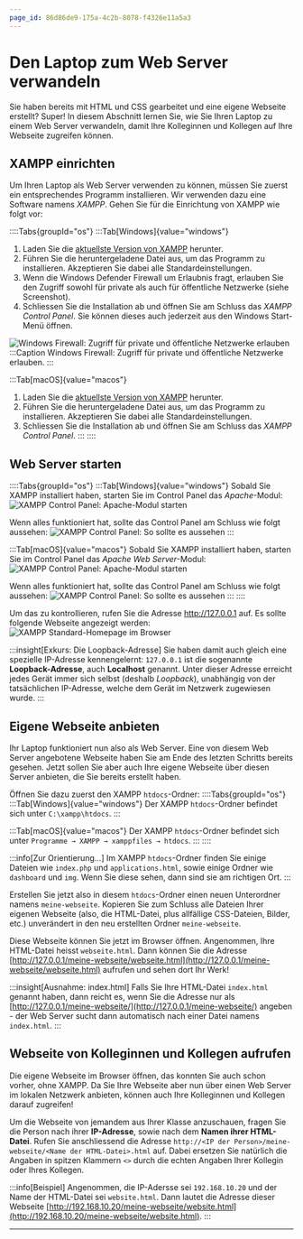 ```yaml
---
page_id: 86d86de9-175a-4c2b-8078-f4326e11a5a3
---
```

# Den Laptop zum Web Server verwandeln
Sie haben bereits mit HTML und CSS gearbeitet und eine eigene Webseite erstellt? Super! In diesem Abschnitt lernen Sie, wie Sie Ihren Laptop zu einem Web Server verwandeln, damit Ihre Kolleginnen und Kollegen auf Ihre Webseite zugreifen können.

## XAMPP einrichten
Um Ihren Laptop als Web Server verwenden zu können, müssen Sie zuerst ein entsprechendes Programm installieren. Wir verwenden dazu eine Software namens _XAMPP_. Gehen Sie für die Einrichtung von XAMPP wie folgt vor:

::::Tabs{groupId="os"}
:::Tab[Windows]{value="windows"}
1. Laden Sie die [aktuellste Version von XAMPP](https://sourceforge.net/projects/xampp/files/XAMPP%20Windows/8.2.12/xampp-windows-x64-8.2.12-0-VS16-installer.exe) herunter.
2. Führen Sie die heruntergeladene Datei aus, um das Programm zu installieren. Akzeptieren Sie dabei alle Standardeinstellungen.
3. Wenn die Windows Defender Firewall um Erlaubnis fragt, erlauben Sie den Zugriff sowohl für private als auch für öffentliche Netzwerke (siehe Screenshot).
4. Schliessen Sie die Installation ab und öffnen Sie am Schluss das _XAMPP Control Panel_. Sie können dieses auch jederzeit aus den Windows Start-Menü öffnen.

![Windows Firewall: Zugriff für private und öffentliche Netzwerke erlauben](img/xampp-windows-firewall.png)
:::Caption
  Windows Firewall: Zugriff für private und öffentliche Netzwerke erlauben.
:::

:::Tab[macOS]{value="macos"}
1. Laden Sie die [aktuellste Version von XAMPP](https://sourceforge.net/projects/xampp/files/XAMPP%20Mac%20OS%20X/8.2.4/xampp-osx-8.2.4-0-installer.dmg) herunter.
2. Führen Sie die heruntergeladene Datei aus, um das Programm zu installieren. Akzeptieren Sie dabei alle Standardeinstellungen.
3. Schliessen Sie die Installation ab und öffnen Sie am Schluss das _XAMPP Control Panel_.
:::
::::

## Web Server starten
::::Tabs{groupId="os"}
:::Tab[Windows]{value="windows"}
Sobald Sie XAMPP installiert haben, starten Sie im Control Panel das _Apache_-Modul:
![XAMPP Control Panel: Apache-Modul starten](img/xampp-control-panel-start-apache.png)

Wenn alles funktioniert hat, sollte das Control Panel am Schluss wie folgt aussehen:
![XAMPP Control Panel: So sollte es aussehen](img/xampp-control-panel-apache-running.png)
:::

:::Tab[macOS]{value="macos"}
Sobald Sie XAMPP installiert haben, starten Sie im Control Panel das _Apache Web Server_-Modul:
![XAMPP Control Panel: Apache-Modul starten](img/xampp-control-panel-start-apache-macos.png)

Wenn alles funktioniert hat, sollte das Control Panel am Schluss wie folgt aussehen:
![XAMPP Control Panel: So sollte es aussehen](img/xampp-control-panel-apache-running-macos.png)
:::
::::

Um das zu kontrollieren, rufen Sie die Adresse http://127.0.0.1 auf. Es sollte folgende Webseite angezeigt werden:
![XAMPP Standard-Homepage im Browser](img/xampp-default-page.png)

:::insight[Exkurs: Die Loopback-Adresse]
Sie haben damit auch gleich eine spezielle IP-Adresse kennengelernt: `127.0.0.1` ist die sogenannte **Loopback-Adresse**, auch **Localhost** genannt. Unter dieser Adresse erreicht jedes Gerät immer sich selbst (deshalb _Loopback_), unabhängig von der tatsächlichen IP-Adresse, welche dem Gerät im Netzwerk zugewiesen wurde.
:::

## Eigene Webseite anbieten
Ihr Laptop funktioniert nun also als Web Server. Eine von diesem Web Server angebotene Webseite haben Sie am Ende des letzten Schritts bereits gesehen. Jetzt sollen Sie aber auch Ihre eigene Webseite über diesen Server anbieten, die Sie bereits erstellt haben.

Öffnen Sie dazu zuerst den XAMPP `htdocs`-Ordner:
::::Tabs{groupId="os"}
:::Tab[Windows]{value="windows"}
Der XAMPP `htdocs`-Ordner befindet sich unter `C:\xampp\htdocs`.
:::

:::Tab[macOS]{value="macos"}
Der XAMPP `htdocs`-Ordner befindet sich unter `Programme → XAMPP → xamppfiles → htdocs`.
:::
::::

:::info[Zur Orientierung...]
Im XAMPP `htdocs`-Ordner finden Sie einige Dateien wie `index.php` und `applications.html`, sowie einige Ordner wie `dashboard` und `img`. Wenn Sie diese sehen, dann sind sie am richtigen Ort.
:::

Erstellen Sie jetzt also in diesem `htdocs`-Ordner einen neuen Unterordner namens `meine-webseite`. Kopieren Sie zum Schluss alle Dateien Ihrer eigenen Webseite (also, die HTML-Datei, plus allfällige CSS-Dateien, Bilder, etc.) unverändert in den neu erstellten Ordner `meine-webseite`.

Diese Webseite können Sie jetzt im Browser öffnen. Angenommen, Ihre HTML-Datei heisst `webseite.html`. Dann können Sie die Adresse [http://127.0.0.1/meine-webseite/webseite.html](http://127.0.0.1/meine-webseite/webseite.html) aufrufen und sehen dort Ihr Werk!

:::insight[Ausnahme: index.html]
Falls Sie Ihre HTML-Datei `index.html` genannt haben, dann reicht es, wenn Sie die Adresse nur als [http://127.0.0.1/meine-webseite/](http://127.0.0.1/meine-webseite/) angeben - der Web Server sucht dann automatisch nach einer Datei namens `index.html`.
:::

## Webseite von Kolleginnen und Kollegen aufrufen
Die eigene Webseite im Browser öffnen, das konnten Sie auch schon vorher, ohne XAMPP. Da Sie Ihre Webseite aber nun über einen Web Server im lokalen Netzwerk anbieten, können auch Ihre Kolleginnen und Kollegen darauf zugreifen!

Um die Webseite von jemandem aus Ihrer Klasse anzuschauen, fragen Sie die Person nach ihrer **IP-Adresse**, sowie nach dem **Namen ihrer HTML-Datei**. Rufen Sie anschliessend die Adresse `http://<IP der Person>/meine-webseite/<Name der HTML-Datei>.html` auf. Dabei ersetzen Sie natürlich die Angaben in spitzen Klammern `<>` durch die echten Angaben Ihrer Kollegin oder Ihres Kollegen.

:::info[Beispiel]
Angenommen, die IP-Adersse sei `192.168.10.20` und der Name der HTML-Datei sei `website.html`. Dann lautet die Adresse dieser Webseite [http://192.168.10.20/meine-webseite/website.html](http://192.168.10.20/meine-webseite/website.html).
:::

---
